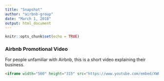 ```yaml
---
title: "Snapshot"
author: "airbnb-group"
date: "March 1, 2018"
output: html_document
---
```


```r
knitr::opts_chunk$set(echo = TRUE)
```

### Airbnb Promotional Video

For people unfamiliar with Airbnb, this is a short video explaining their business.

```html
<iframe width="560" height="315" src="https://www.youtube.com/embed/XWUeChVZqgw" frameborder="0" allowfullscreen></iframe>
```
